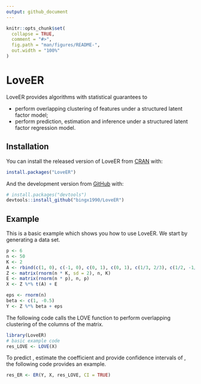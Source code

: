 ```yaml
---
output: github_document
---
```


<!-- README.md is generated from README.Rmd. Please edit that file -->

```r
knitr::opts_chunk$set(
  collapse = TRUE,
  comment = "#>",
  fig.path = "man/figures/README-",
  out.width = "100%"
)
```

# LoveER

<!-- badges: start -->
<!-- badges: end -->

LoveER provides algorithms with statistical guarantees to 

* perform overlapping clustering of features under a structured latent factor model;
* perform prediction, estimation and inference under a structured latent factor 
  regression model.

## Installation

You can install the released version of LoveER from [CRAN](https://CRAN.R-project.org) with:

``` r
install.packages("LoveER")
```

And the development version from [GitHub](https://github.com/) with:

``` r
# install.packages("devtools")
devtools::install_github("bingx1990/LoveER")
```
## Example

This is a basic example which shows you how to use LoveER. We start by generating 
a data set. 

```r
p <- 6
n <- 50
K <- 2
A <- rbind(c(1, 0), c(-1, 0), c(0, 1), c(0, 1), c(1/3, 2/3), c(1/2, -1/2))
Z <- matrix(rnorm(n * K, sd = 2), n, K)
E <- matrix(rnorm(n * p), n, p)
X <- Z %*% t(A) + E

eps <- rnorm(n)
beta <- c(1, -0.5)
Y <- Z %*% beta + eps
```

The following code calls the LOVE function to perform overlapping clustering of 
the columns of the \strong{X} matrix.

```r
library(LoveER)
# basic example code
res_LOVE <- LOVE(X)
```

To predict \eqn{Y}, estimate the coefficient \eqn{\beta} and provide confidence
intervals of \eqn{\beta}, the following code provides an example.

```r
res_ER <- ER(Y, X, res_LOVE, CI = TRUE)
```


